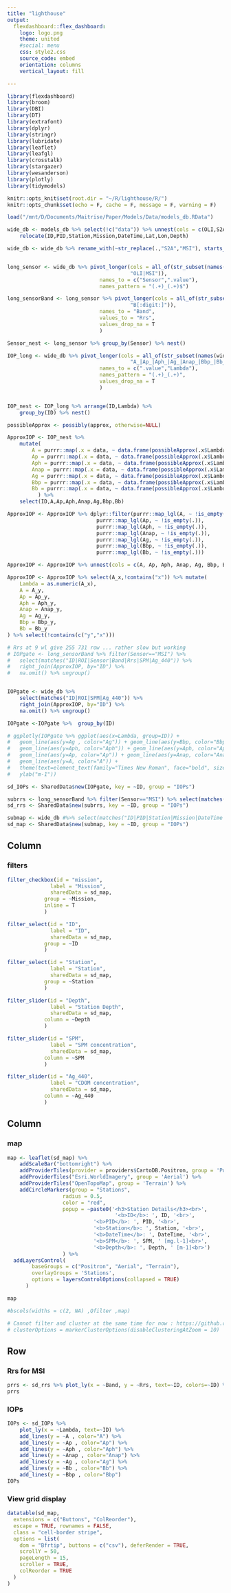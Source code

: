 ```yaml
---
title: "lighthouse"
output: 
  flexdashboard::flex_dashboard:
    logo: logo.png
    theme: united
    #social: menu
    css: style2.css
    source_code: embed
    orientation: columns
    vertical_layout: fill

---
```


```r
library(flexdashboard)
library(broom)
library(DBI)
library(DT)
library(extrafont)
library(dplyr)
library(stringr)
library(lubridate)
library(leaflet)
library(leafgl)
library(crosstalk)
library(stargazer)
library(wesanderson)
library(plotly)
library(tidymodels)

knitr::opts_knit$set(root.dir = "~/R/lighthouse/R/")
knitr::opts_chunk$set(echo = F, cache = F, message = F, warning = F)
```

```r
load("/mnt/D/Documents/Maitrise/Paper/Models/Data/models_db.RData")

wide_db <- models_db %>% select(!c("data")) %>% unnest(cols = c(OLI,S2A), names_sep="_") %>%
	relocate(ID,PID,Station,Mission,DateTime,Lat,Lon,Depth)

wide_db <- wide_db %>% rename_with(~str_replace(.,"S2A","MSI"), starts_with("S2A"))


long_sensor <- wide_db %>% pivot_longer(cols = all_of(str_subset(names(wide_db),
										"OLI|MSI")),
							  names_to = c("Sensor",".value"),
							  names_pattern = "(.+)_(.+)$")

long_sensorBand <- long_sensor %>% pivot_longer(cols = all_of(str_subset(names(long_sensor),
										"B[:digit:]")),
							  names_to = "Band",
							  values_to = "Rrs",
							  values_drop_na = T
							  )

Sensor_nest <- long_sensor %>% group_by(Sensor) %>% nest()
```

```r
IOP_long <- wide_db %>% pivot_longer(cols = all_of(str_subset(names(wide_db),
										"A_|Ap_|Aph_|Ag_|Anap_|Bbp_|Bb_")),
							  names_to = c(".value","Lambda"),
							  names_pattern = "(.+)_(.+)",
							  values_drop_na = T
							  )


IOP_nest <- IOP_long %>% arrange(ID,Lambda) %>%
	group_by(ID) %>% nest()

possibleApprox <- possibly(approx, otherwise=NULL)

ApproxIOP <- IOP_nest %>%
	mutate(
		A = purrr::map(.x = data, ~ data.frame(possibleApprox(.x$Lambda,.x$A,.x$Lambda, na.rm = T))),
		Ap = purrr::map(.x = data, ~ data.frame(possibleApprox(.x$Lambda,.x$Ap,.x$Lambda, na.rm = T))),
		Aph = purrr::map(.x = data, ~ data.frame(possibleApprox(.x$Lambda,.x$Aph,.x$Lambda, na.rm = T))),
		Anap = purrr::map(.x = data, ~ data.frame(possibleApprox(.x$Lambda,.x$Anap,.x$Lambda, na.rm = T))),
		Ag = purrr::map(.x = data, ~ data.frame(possibleApprox(.x$Lambda,.x$Ag,.x$Lambda, na.rm = T))),
		Bbp = purrr::map(.x = data, ~ data.frame(possibleApprox(.x$Lambda,.x$Bbp,.x$Lambda, na.rm = T))),
		Bb = purrr::map(.x = data, ~ data.frame(possibleApprox(.x$Lambda,.x$Bb,.x$Lambda, na.rm = T))),
		  ) %>%
	select(ID,A,Ap,Aph,Anap,Ag,Bbp,Bb)

ApproxIOP <- ApproxIOP %>% dplyr::filter(purrr::map_lgl(A, ~ !is_empty(.)),
							 purrr::map_lgl(Ap, ~ !is_empty(.)),
							 purrr::map_lgl(Aph, ~ !is_empty(.)),
							 purrr::map_lgl(Anap, ~ !is_empty(.)),
							 purrr::map_lgl(Ag, ~ !is_empty(.)),
							 purrr::map_lgl(Bbp, ~ !is_empty(.)),
							 purrr::map_lgl(Bb, ~ !is_empty(.)))

ApproxIOP <- ApproxIOP %>% unnest(cols = c(A, Ap, Aph, Anap, Ag, Bbp, Bb), names_sep="_") %>% na.omit()

ApproxIOP <- ApproxIOP %>% select(A_x,!contains("x")) %>% mutate(
	Lambda = as.numeric(A_x),
	A = A_y,
	Ap = Ap_y,
	Aph = Aph_y,
	Anap = Anap_y,
	Ag = Ag_y,
	Bbp = Bbp_y,
	Bb = Bb_y
) %>% select(!contains(c("y","x")))

# Rrs at 9 wl give 255 731 row ... rather slow but working
# IOPgate <- long_sensorBand %>% filter(Sensor=="MSI") %>%
# 	select(matches("ID|ROI|Sensor|Band|Rrs|SPM|Ag_440")) %>%
# 	right_join(ApproxIOP, by="ID") %>%
# 	na.omit() %>% ungroup()


IOPgate <- wide_db %>%
	select(matches("ID|ROI|SPM|Ag_440")) %>%
	right_join(ApproxIOP, by="ID") %>%
	na.omit() %>% ungroup()

IOPgate <-IOPgate %>%  group_by(ID)

# ggplotly(IOPgate %>% ggplot(aes(x=Lambda, group=ID)) +
# 	geom_line(aes(y=Ag , color="Ag")) + geom_line(aes(y=Bbp, color="Bbp")) +
# 	geom_line(aes(y=Aph, color="Aph")) + geom_line(aes(y=Aph, color="Aph")) +
# 	geom_line(aes(y=Ap, color="Ap")) + geom_line(aes(y=Anap, color="Anap"))+
# 	geom_line(aes(y=A, color="A")) +
# 	theme(text=element_text(family="Times New Roman", face="bold", size=12)) +
# 	ylab("m-1"))
```

```r
sd_IOPs <- SharedData$new(IOPgate, key = ~ID, group = "IOPs")

subrrs <- long_sensorBand %>% filter(Sensor=="MSI") %>% select(matches("ID|Sensor|Band|Rrs|SPM"))
sd_rrs <- SharedData$new(subrrs, key = ~ID, group = "IOPs")

submap <- wide_db #%>% select(matches("ID|PID|Station|Mission|DateTime|Lat|Lon|Depth|SPM"))
sd_map <- SharedData$new(submap, key = ~ID, group = "IOPs")

```

	
<!-- Dashboard -->
<!-- ============ -->

Column {.sidebar}
-----------------------------------------------------------------------
### filters
```r
filter_checkbox(id = "mission", 
              label = "Mission", 
              sharedData = sd_map,
		    group = ~Mission,
		    inline = T
		    )

filter_select(id = "ID", 
              label = "ID", 
              sharedData = sd_map,
		    group = ~ID
		    )

filter_select(id = "Station", 
              label = "Station", 
              sharedData = sd_map,
		    group = ~Station
		    )

filter_slider(id = "Depth", 
              label = "Station Depth", 
              sharedData = sd_map,
		    column = ~Depth
		    )

filter_slider(id = "SPM", 
              label = "SPM concentration", 
              sharedData = sd_map,
		    column = ~SPM
		    )

filter_slider(id = "Ag_440", 
              label = "CDOM concentration", 
              sharedData = sd_map,
		    column = ~Ag_440
		    )
```

Column {data-width=550}
-------------------------------------

### map

```r
map <- leaflet(sd_map) %>%
	addScaleBar("bottomright") %>%
	addProviderTiles(provider = providers$CartoDB.Positron, group = 'Positron') %>%
	addProviderTiles("Esri.WorldImagery", group = 'Aerial') %>%
	addProviderTiles("OpenTopoMap", group = 'Terrain') %>%
	addCircleMarkers(group = "Stations",
				  radius = 0.5,
				  color = "red",
				  popup = ~paste0('<h3>Station Details</h3><br>',
                                   '<b>ID</b>: ', ID, '<br>',
				  			'<b>PID</b>: ', PID, '<br>',
				  			'<b>Station</b>: ', Station, '<br>',
				  			'<b>DateTime</b>: ', DateTime, '<br>',
				  			'<b>SPM</b>: ', SPM, ' [mg.l-1]<br>',
				  			'<b>Depth</b>: ', Depth, ' [m-1]<br>')
				  ) %>%
  addLayersControl(
        baseGroups = c("Positron", "Aerial", "Terrain"),
        overlayGroups = 'Stations',
        options = layersControlOptions(collapsed = TRUE)
      )

map

#bscols(widths = c(2, NA) ,Qfilter ,map)

# Cannot filter and cluster at the same time for now : https://github.com/rstudio/leaflet/issues/478
# clusterOptions = markerClusterOptions(disableClusteringAtZoom = 10)
```

Row {.tabset}
-------------------------------------


### Rrs for MSI

```r
prrs <- sd_rrs %>% plot_ly(x = ~Band, y = ~Rrs, text=~ID, colors=~ID) %>% add_lines()
prrs
```

### IOPs

```r
IOPs <- sd_IOPs %>%
	plot_ly(x = ~Lambda, text=~ID) %>%
	add_lines(y = ~A , color="A") %>%
	add_lines(y = ~Ap , color="Ap") %>%
	add_lines(y = ~Aph , color="Aph") %>%
	add_lines(y = ~Anap , color="Anap") %>%
	add_lines(y = ~Ag , color="Ag") %>%
	add_lines(y = ~Bb , color="Bb") %>%
	add_lines(y = ~Bbp , color="Bbp")
IOPs
```

### <i class="fa fa-table" aria-hidden="true"></i> View grid display


```r
datatable(sd_map,
  extensions = c("Buttons", "ColReorder"),
  escape = TRUE, rownames = FALSE,
  class = "cell-border stripe",
  options = list(
    dom = "Bfrtip", buttons = c("csv"), deferRender = TRUE,
    scrollY = 50,
    pageLength = 15,
    scroller = TRUE,
    colReorder = TRUE
  )
)
```
